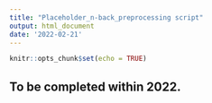 ---
title: "Placeholder_n-back_preprocessing script"
output: html_document
date: '2022-02-21'
---

```{r setup, include=FALSE}
knitr::opts_chunk$set(echo = TRUE)
```

## To be completed within 2022.
